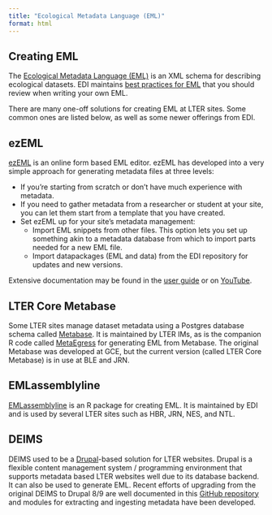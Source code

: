 ```yaml
---
title: "Ecological Metadata Language (EML)"
format: html
---
```


## Creating EML

The [Ecological Metadata Language (EML)](https://eml.ecoinformatics.org/) is an XML schema for describing ecological datasets.
EDI maintains [best practices for EML](https://ediorg.github.io/data-package-best-practices/) that you should review when writing your own EML.

There are many one-off solutions for creating EML at LTER sites. Some common ones are listed below, as well as some newer offerings from EDI.

## ezEML

[ezEML](https://ezeml.edirepository.org) is an online form based EML editor.
ezEML has developed into a very simple approach for generating metadata files at three levels:

* If you're starting from scratch or don't have much experience with metadata.
* If you need to gather metadata from a researcher or student at your site, you can let them start from a template that you have created.
* Set ezEML up for your site's metadata management: 
  + Import EML snippets from other files. This option lets you set up something akin to a metadata database from which to import parts needed for a new EML file. 
  + Import datapackages (EML and data) from the EDI repository for updates and new versions.
  
Extensive documentation may be found in the [user guide](https://ezeml.edirepository.org/eml/user_guide) or on [YouTube](https://www.youtube.com/playlist?list=PLi1PZkcSXdAKTtpgyHnd8GjtL6kRMMGFR).


## LTER Core Metabase

Some LTER sites manage dataset metadata using a Postgres database schema called [Metabase](https://github.com/lter/LTER-core-metabase).
It is maintained by LTER IMs, as is the companion R code called [MetaEgress](https://github.com/BLE-LTER/MetaEgress) for generating EML from Metabase.
The original Metabase was developed at GCE, but the current version (called LTER Core Metabase) is in use at BLE and JRN.


## EMLassemblyline

[EMLassemblyline](https://ediorg.github.io/EMLassemblyline/) is an R package for creating EML.
It is maintained by EDI and is used by several LTER sites such as HBR, JRN, NES, and NTL.


## DEIMS

DEIMS used to be a [Drupal](https://www.drupal.org/)-based solution for LTER websites. Drupal is a flexible content management system / programming environment that supports metadata based LTER websites well due to its database backend. It can also be used to generate EML. Recent efforts of upgrading from the original DEIMS to Drupal 8/9 are well documented in this [GitHub repository](https://github.com/lter/Deims7-8-Migration) and modules for extracting and ingesting metadata have been developed.

